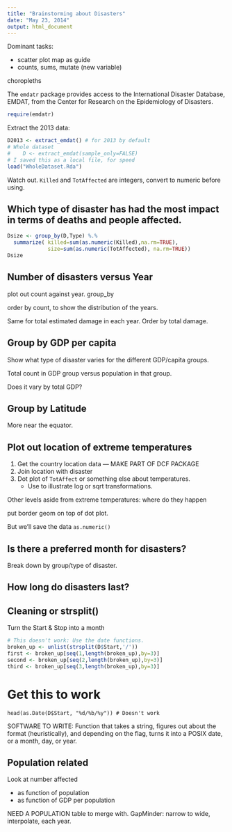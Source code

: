 ```yaml
---
title: "Brainstorming about Disasters"
date: "May 23, 2014"
output: html_document
---
```


Dominant tasks: 

* scatter plot  map as guide
* counts, sums, mutate (new variable)

choropleths

The `emdatr` package provides access to the International Disaster Database, EMDAT, from the Center for Research on the Epidemiology of Disasters.

```r
require(emdatr)
```

Extract the 2013 data:
```r
D2013 <- extract_emdat() # for 2013 by default
# Whole dataset
#    D <- extract_emdat(sample_only=FALSE)
# I saved this as a local file, for speed
load("WholeDataset.Rda")
```

Watch out.  `Killed` and `TotAffected` are integers, convert to numeric before using.

## Which type of disaster has had the most impact in terms of deaths and people affected.

```r
Dsize <- group_by(D,Type) %.% 
  summarize( killed=sum(as.numeric(Killed),na.rm=TRUE), 
             size=sum(as.numeric(TotAffected), na.rm=TRUE))
Dsize
```

## Number of disasters versus Year

plot out count against year.  group_by

order by count, to show the distribution of the years.

Same for total estimated damage in each year.  Order by total damage.


## Group by GDP per capita

Show what type of disaster varies for the different GDP/capita groups.

Total count in GDP group versus population in that group.

Does it vary by total GDP?

## Group by Latitude

More near the equator.


## Plot out location of extreme temperatures

1. Get the country location data --- MAKE PART OF DCF PACKAGE
2. Join location with disaster
3. Dot plot of `TotAffect` or something else about temperatures.  
   * Use to illustrate log or sqrt transformations.
   
Other levels aside from extreme temperatures: where do they happen

put border geom on top of dot plot.

But we'll save the data `as.numeric()`

## Is there a preferred month for disasters?

Break down by group/type of disaster.

## How long do disasters last?

## Cleaning or strsplit()

Turn the Start & Stop into a month

```r
# This doesn't work: Use the date functions.
broken_up <- unlist(strsplit(D$Start,'/'))
first <- broken_up[seq(1,length(broken_up),by=3)]
second <- broken_up[seq(2,length(broken_up),by=3)]
third <- broken_up[seq(3,length(broken_up),by=3)]
```

# Get this to work

```
head(as.Date(D$Start, "%d/%b/%y")) # Doesn't work
```

SOFTWARE TO WRITE:
Function that takes a string, figures out about the format (heuristically), and depending on the flag, turns it into a POSIX date, or a month, day, or year.


## Population related

Look at number affected 

* as function of population
* as function of GDP per population

NEED A POPULATION table to merge with.  GapMinder: narrow to wide, interpolate, each year.
